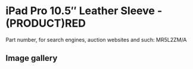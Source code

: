 
# iPad Pro 10.5″ Leather Sleeve - (PRODUCT)RED

Part number, for search engines, auction websites and such: MR5L2ZM/A

## Image gallery

<div style={{ width: "768px" }}>
  <GalleryComponent
    images={[
      {
        original: "/everysource/MR5L2.png",
        thumbnail: "/everypreview/MR5L2.png",
      },
      {
        original: "/everysource/MR5L2_AV2.png",
        thumbnail: "/everypreview/MR5L2_AV2.png",
      },
      {
        original: "/everysource/MR5L2_AV3.png",
        thumbnail: "/everypreview/MR5L2_AV3.png",
      }
    ]}
  />
</div>